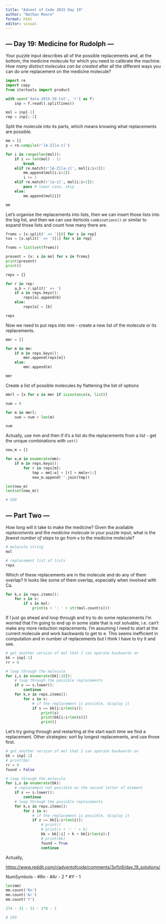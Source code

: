 ```yaml
---
title: "Advent of Code 2015 Day 19"
author: "Nathan Moore"
format: html
editor: visual
---
```


## --- Day 19: Medicine for Rudolph ---

Your puzzle input describes all of the possible replacements and, at the bottom, the medicine molecule for which you need to calibrate the machine. *How many distinct molecules can be created* after all the different ways you can do one replacement on the medicine molecule?

```python

import re
import copy
from itertools import product

with open('data-2015-19.txt', 'r') as f:
    inp = f.read().splitlines()

mol = inp[-1]
rep = inp[:-2]

```

Split the molecule into its parts, which means knowing what replacements are possible.

```python

mm = []
p = re.compile(r'[A-Z][a-z]')

for i in range(len(mol)):
    if i == len(mol) - 1:
        break
    elif re.match(r'[A-Z][a-z]', mol[i:i+2]):
        mm.append(mol[i:i+2])
        i += 1
    elif re.match(r'[a-z]', mol[i:i+2]):
        pass # lower case, skip
    else: 
        mm.append(mol[i])

mm

```

Let's organise the replacements into lists, then we can insert those lists into the big list, and then we can use itertools `combinations()` or similar to expand those lists and count how many there are.

```python

froms = [x.split(' => ')[0] for x in rep]
tos = [x.split(' => ')[1] for x in rep]

froms = list(set(froms))

present = {x: x in mol for x in froms}
print(present)
print()

reps = {}

for r in rep:
    a,b = r.split(' => ')
    if a in reps.keys():
        reps[a].append(b)
    else: 
        reps[a] = [b]

reps
```

Now we need to put reps into mm - create a new list of the molecule or its replacements.

```python

mmr = []

for m in mm:
    if m in reps.keys():
        mmr.append(reps[m])
    else: 
        mmr.append(m)

mmr

```

Create a list of possible molecules by flattening the list of options

```python

mmrl = [x for x in mmr if isinstance(x, list)]

num = 0

for m in mmrl:
    num = num + len(m)

num

```

Actually, use mm and then if it's a list do the replacements from a list - get the unique combinations with `set()`

```python

new_m = []

for e,m in enumerate(mm):
    if m in reps.keys():
        for r in reps[m]:
            tmp = mm[:e] + [r] + mm[e+1:]
            new_m.append(''.join(tmp))

len(new_m)
len(set(new_m))

# 509
```

## --- Part Two ---

How long will it take to make the medicine? Given the available *replacements* and the *medicine molecule* in your puzzle input, what is the *fewest number of steps* to go from `e` to the medicine molecule?

```python
# molecule string
mol
```

```python
# replacement list of lists
reps
```

Which of these replacements are in the molecule and do any of them overlap? It looks like some of them overlap, especially when involved with Ca.

```python

for k,v in reps.items():
    for s in v: 
        if s in mol: 
            print(s + ': ' + str(mol.count(s)))

```

If I just go ahead and loop through and try to do some replacements I'm worried that I'm going to end up in some state that is not solvable, i.e. can't make any more reduction replacements. I'm assuming I need to start at the current molecule and work backwards to get to e. This seems inefficient in computation and in number of replacements but I think I have to try it and see.

```python

# get another version of mol that I can operate backwards on
bk = inp[-1]
rr = 0

# loop through the molecule
for i,s in enumerate(bk[:20]):
    # loop through the possible replacements
    if s == s.lower(): 
        continue
    for k,v in reps.items():
        for s in v:
            # if the replacement is possible, display it 
            if s == bk[i:i+len(s)]:
                print(s)
                print(bk[i:i+len(s)])
                print()

```

Let's try going through and restarting at the start each time we find a replacement. Other strategies: sort by longest replacements, and use those first.

```python

# get another version of mol that I can operate backwards on
bk = inp[-1]
# print(bk)
rr = 0
found = False

# loop through the molecule
for i,s in enumerate(bk):
    # replacement not possible on the second letter of element
    if s == s.lower(): 
        continue
    # loop through the possible replacements
    for k,v in reps.items():
        for z in v:
            # if the replacement is possible, display it 
            if z == bk[i:i+len(z)]:
                # print()
                # print(z + ': ' + k)
                bk = bk[:i] + k + bk[i+len(z):]
                # print(bk)
                found = True
                continue


```

Actually,

<https://www.reddit.com/r/adventofcode/comments/3xflz8/day_19_solutions/>

NumSymbols - #Rn - #Ar - 2 \* #Y - 1

```python

len(mm)
mm.count('Rn')
mm.count('Ar')
mm.count('Y')

274 - 31 - 31 - 2*8 - 1

# 195
```
